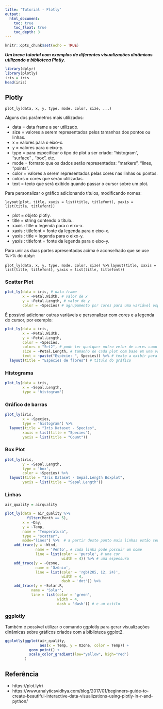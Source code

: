 ```yaml
---
title: "Tutorial - Plotly"
output:
  html_document:
    toc: true
    toc_float: true
    toc_depth: 3
---
```


```r
knitr::opts_chunk$set(echo = TRUE)
```

***Um breve tutorial com exemplos de diferentes visualizações dinâmicas utilizando a biblioteca Plotly.***


```r
library(dplyr)
library(plotly)
iris = iris
head(iris)
```
## Plotly

```plot_ly(data, x, y, type, mode, color, size, ...)```

Alguns dos parâmetros mais utilizados:

* data = data frame a ser utilizado.
* size = valores a serem representados pelos tamanhos dos pontos ou linhas.
* x =  valores para o eixo-x.
* y = valores para o eixo-y.
* type = para especificar o tipo de plot a ser criado: “histogram”, “surface” , “box”, etc.
* mode = formato que os dados serão representados: “markers”, “lines, “points”.
* color = valores a serem representados pelas cores nas linhas ou pontos.
* colors = cores que serão utilizadas.
* text = texto que será exibido quando passar o cursor sobre um plot.

Para personalizar o gráfico adicionando títulos, modificando nomes:

```layout(plot, title, xaxis = list(title, titlefont), yaxis = list(title, titlefont))```

* plot = objeto plotly.
* title = string contendo o título..
* xaxis : title = legenda para o eixo-x.
* xaxis : titlefont = fonte da legenda para o eixo-x.
* yaxis : title = legenda para o eixo-y.
* yaxis : titlefont = fonte da legenda para o eixo-y.

Para unir as duas partes apresentadas acima é aconselhado que se use %>% do dplyr:

```plot_ly(data, x, y, type, mode, color, size) %>%```
```layout(title, xaxis = list(title, titlefont), yaxis = list(title, titlefont))```

### Scatter Plot

```r
plot_ly(data = iris, # data frame
        x = ~Petal.Width, # valor de x
        y = ~Petal.Length, # valor de y
        color = ~Species) # agrupamento por cores para uma variável específica
```

É possível adicionar outras variáveis e personalizar com cores e a legenda do cursor, por exemplo:

```r
plot_ly(data = iris,
        x = ~Petal.Width,
        y = ~Petal.Length,
        color = ~Species,
        colors = "Set2", # pode ter qualquer outro vetor de cores como c("red", "blue", "green")
        size = ~Petal.Length, # tamanho de cada plot com base em uma variável
        text = ~paste("Espécie: ", Species)) %>% # texto a exibir para quando passar o cursor sobre um plot
  layout(title = "Espécies de flores") # título do gráfico
```

### Histograma

```r
plot_ly(data = iris,
        x = ~Sepal.Length,
        type = 'histogram')
```

### Gráfico de barras

```r
plot_ly(iris,
        x = ~Species,
        type = 'histogram') %>%
  layout(title = "Iris Dataset - Species",
        xaxis = list(title = "Species"),
        yaxis = list(title = "Count"))
```

### Box Plot

```r
plot_ly(iris,
        y = ~Sepal.Length,
        type = 'box',
        color = ~Species) %>%
  layout(title = "Iris Dataset - Sepal.Length Boxplot",
        yaxis = list(title = "Sepal.Length"))
```

### Linhas

```r
air_quality = airquality

plot_ly(data = air_quality %>%
          filter(Month == 5),
        x = ~Day,
        y = ~Temp,
        name = "Temperatura",
        type = "scatter",
        mode="lines") %>%  # a partir deste ponto mais linhas estão sendo adicionadas ao gráfico
    add_trace(y = ~Wind,
              name = 'Vento', # cada linha pode possuir um nome
              line = list(color = 'purple', # uma cor
                          width = 4)) %>% # uma espessura
    add_trace(y = ~Ozone,
              name = 'Ozônio',
              line = list(color = 'rgb(205, 12, 24)',
                          width = 4,
                          dash = 'dot')) %>%
    add_trace(y = ~Solar.R,
            name = 'Solar',
            line = list(color = 'green',
                        width = 4,
                        dash = 'dash')) # e um estilo 
```

### ggplotly

Também é possível utilizar o comando ggplotly para gerar visualizações dinâmicas sobre gráficos criados com a biblioteca ggplot2.

```r
ggplotly(ggplot(air_quality,
                aes(x = Temp, y = Ozone, color = Temp)) +
           geom_point() +
           scale_color_gradient(low="yellow", high="red")
         )
```

## Referência

* https://plot.ly/r/
* https://www.analyticsvidhya.com/blog/2017/01/beginners-guide-to-create-beautiful-interactive-data-visualizations-using-plotly-in-r-and-python/